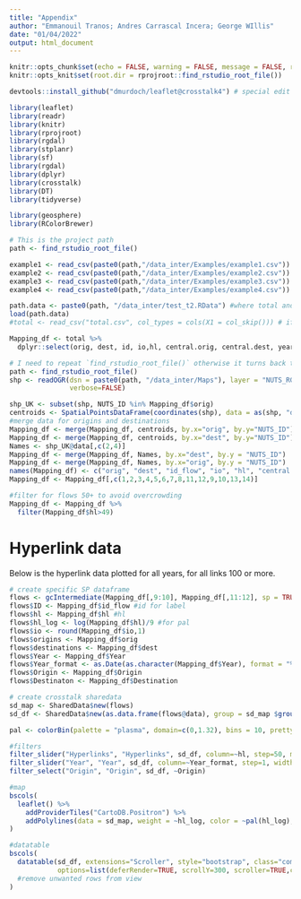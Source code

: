 ```yaml
---
title: "Appendix"
author: "Emmanouil Tranos; Andres Carrascal Incera; George WIllis"
date: "01/04/2022"
output: html_document
---
```


```r
knitr::opts_chunk$set(echo = FALSE, warning = FALSE, message = FALSE, results = 'asis')
knitr::opts_knit$set(root.dir = rprojroot::find_rstudio_root_file())

devtools::install_github("dmurdoch/leaflet@crosstalk4") # special edit of package for maps install first

library(leaflet)
library(readr)
library(knitr)
library(rprojroot)
library(rgdal)
library(stplanr)
library(sf)
library(rgdal)
library(dplyr)
library(crosstalk)
library(DT)
library(tidyverse)

library(geosphere)
library(RColorBrewer)

# This is the project path
path <- find_rstudio_root_file()
```

```r
example1 <- read_csv(paste0(path,"/data_inter/Examples/example1.csv"))
example2 <- read_csv(paste0(path,"/data_inter/Examples/example2.csv"))
example3 <- read_csv(paste0(path,"/data_inter/Examples/example3.csv"))
example4 <- read_csv(paste0(path,"/data_inter/Examples/example4.csv"))
```

```r
path.data <- paste0(path, "/data_inter/test_t2.RData") #where total and LAD is located
load(path.data)
#total <- read_csv("total.csv", col_types = cols(X1 = col_skip())) # if local

Mapping_df <- total %>% 
  dplyr::select(orig, dest, id, io,hl, central.orig, central.dest, year)

# I need to repeat `find_rstudio_root_file()` otherwise it turns back to .Rmd floder
path <- find_rstudio_root_file()
shp <- readOGR(dsn = paste0(path, "/data_inter/Maps"), layer = "NUTS_RG_01M_2010_4326_LEVL_2",
               verbose=FALSE)

shp_UK <- subset(shp, NUTS_ID %in% Mapping_df$orig) 
centroids <- SpatialPointsDataFrame(coordinates(shp), data = as(shp, "data.frame")[c("NUTS_ID")])
#merge data for origins and destinations
Mapping_df <- merge(Mapping_df, centroids, by.x="orig", by.y="NUTS_ID") 
Mapping_df <- merge(Mapping_df, centroids, by.x="dest", by.y="NUTS_ID")
Names <- shp_UK@data[,c(2,4)]
Mapping_df <- merge(Mapping_df, Names, by.x="dest", by.y = "NUTS_ID")
Mapping_df <- merge(Mapping_df, Names, by.x="orig", by.y = "NUTS_ID")
names(Mapping_df) <- c("orig", "dest", "id_flow", "io", "hl", "central.orig", "central.dest","Year", "lng_orig", "lat_orig","lng_dest", "lat_dest", "Destination", "Origin")
Mapping_df <- Mapping_df[,c(1,2,3,4,5,6,7,8,11,12,9,10,13,14)]

#filter for flows 50+ to avoid overcrowding
Mapping_df <- Mapping_df %>%
  filter(Mapping_df$hl>49)
```

# Hyperlink data

Below is the hyperlink data plotted for all years, for all links 100 or more.

```r
# create specific SP dataframe
flows <- gcIntermediate(Mapping_df[,9:10], Mapping_df[,11:12], sp = TRUE, addStartEnd = TRUE)
flows$ID <- Mapping_df$id_flow #id for label
flows$hl <- Mapping_df$hl #hl
flows$hl_log <- log(Mapping_df$hl)/9 #for pal
flows$io <- round(Mapping_df$io,1)
flows$origins <- Mapping_df$orig
flows$destinations <- Mapping_df$dest
flows$Year <- Mapping_df$Year
flows$Year_format <- as.Date(as.character(Mapping_df$Year), format = "%Y")# no commas
flows$Origin <- Mapping_df$Origin
flows$Destinaton <- Mapping_df$Destination

# create crosstalk sharedata
sd_map <- SharedData$new(flows)
sd_df <- SharedData$new(as.data.frame(flows@data), group = sd_map $groupName())

pal <- colorBin(palette = "plasma", domain=c(0,1.32), bins = 10, pretty = TRUE)

#filters
filter_slider("Hyperlinks", "Hyperlinks", sd_df, column=~hl, step=50, max = 40000, width = 600)
filter_slider("Year", "Year", sd_df, column=~Year_format, step=1, width = 600, timeFormat = "%Y")
filter_select("Origin", "Origin", sd_df, ~Origin)

#map
bscols(
  leaflet() %>%
    addProviderTiles("CartoDB.Positron") %>%
    addPolylines(data = sd_map, weight = ~hl_log, color = ~pal(hl_log), label = ~ID)
)

#datatable
bscols(
  datatable(sd_df, extensions="Scroller", style="bootstrap", class="compact", width="100%", 
            options=list(deferRender=TRUE, scrollY=300, scroller=TRUE,columnDefs = list(list(visible=FALSE, targets=c(3,5,6,8)))))
  #remove unwanted rows from view
)
```

